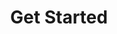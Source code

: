 ---
title: 'Get Started'
sidebarTitle: Get Started
description: 'Description of your new file.'
icon: house
mode: wide
---